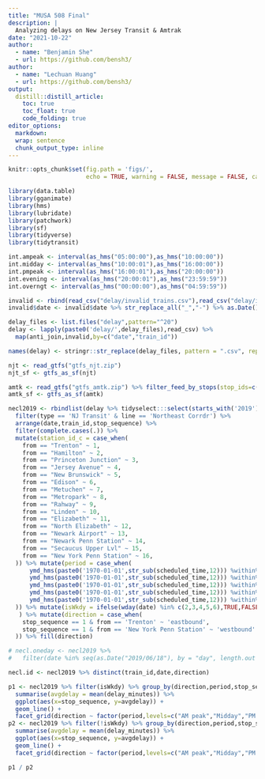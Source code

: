 ```yaml
---
title: "MUSA 508 Final"
description: |
  Analyzing delays on New Jersey Transit & Amtrak
date: "2021-10-22"
author:
  - name: "Benjamin She"
  - url: https://github.com/bensh3/
author:
  - name: "Lechuan Huang"
  - url: https://github.com/bensh3/
output:
  distill::distill_article:
    toc: true
    toc_float: true
    code_folding: true
editor_options: 
  markdown: 
  wrap: sentence
  chunk_output_type: inline
---
```

  <style>
  html {
    scroll-behavior: smooth;
  }
d-article {
  contain: none;
}
#TOC {
position: fixed;
top: 10px;
left: 10px;
padding: 10px;
text-align: right;
inline-size: 250px;
overflow-wrap: break-word;
}

@media screen and (max-width: 900px) {
  #TOC {
  position: relative;
}
}
</style>

```r
knitr::opts_chunk$set(fig.path = 'figs/',
                      echo = TRUE, warning = FALSE, message = FALSE, cache.lazy = FALSE)
```

```r
library(data.table)
library(gganimate)
library(hms)
library(lubridate)
library(patchwork)
library(sf)
library(tidyverse)
library(tidytransit)
```

```r
int.ampeak <- interval(as_hms("05:00:00"),as_hms("10:00:00"))
int.midday <- interval(as_hms("10:00:01"),as_hms("16:00:00"))
int.pmpeak <- interval(as_hms("16:00:01"),as_hms("20:00:00"))
int.evening <- interval(as_hms("20:00:01"),as_hms("23:59:59"))
int.overngt <- interval(as_hms("00:00:00"),as_hms("04:59:59"))
```

```r
invalid <- rbind(read_csv("delay/invalid_trains.csv"),read_csv("delay/invalid_trains_05-01-19_05-18-20.csv"))
invalid$date <- invalid$date %>% str_replace_all("_","-") %>% as.Date()

delay_files <- list.files("delay",pattern="^20")
delay <- lapply(paste0('delay/',delay_files),read_csv) %>% 
  map(anti_join,invalid,by=c("date","train_id"))

names(delay) <- stringr::str_replace(delay_files, pattern = ".csv", replacement = "")
```

```r
njt <- read_gtfs("gtfs_njt.zip")
njt_sf <- gtfs_as_sf(njt)

amtk <- read_gtfs("gtfs_amtk.zip") %>% filter_feed_by_stops(stop_ids=c('NWK'))
amtk_sf <- gtfs_as_sf(amtk)
```


```r
necl2019 <- rbindlist(delay %>% tidyselect:::select(starts_with('2019'))) %>% 
  filter(type == 'NJ Transit' & line == 'Northeast Corrdr') %>% 
  arrange(date,train_id,stop_sequence) %>% 
  filter(complete.cases(.)) %>% 
  mutate(station_id_c = case_when(
    from == "Trenton" ~ 1,
    from == "Hamilton" ~ 2,
    from == "Princeton Junction" ~ 3,
    from == "Jersey Avenue" ~ 4,
    from == "New Brunswick" ~ 5,
    from == "Edison" ~ 6,
    from == "Metuchen" ~ 7,
    from == "Metropark" ~ 8,
    from == "Rahway" ~ 9,
    from == "Linden" ~ 10,
    from == "Elizabeth" ~ 11,
    from == "North Elizabeth" ~ 12,
    from == "Newark Airport" ~ 13,
    from == "Newark Penn Station" ~ 14,
    from == "Secaucus Upper Lvl" ~ 15,
    from == "New York Penn Station" ~ 16,
  )) %>% mutate(period = case_when(
      ymd_hms(paste0('1970-01-01',str_sub(scheduled_time,12))) %within% int.ampeak  ~ "AM peak",
      ymd_hms(paste0('1970-01-01',str_sub(scheduled_time,12))) %within% int.midday  ~ "Midday",
      ymd_hms(paste0('1970-01-01',str_sub(scheduled_time,12))) %within% int.pmpeak  ~ "PM peak",
      ymd_hms(paste0('1970-01-01',str_sub(scheduled_time,12))) %within% int.evening  ~ "Evening",
      ymd_hms(paste0('1970-01-01',str_sub(scheduled_time,12))) %within% int.overngt  ~ "Overnight"
  )) %>% mutate(isWkdy = ifelse(wday(date) %in% c(2,3,4,5,6),TRUE,FALSE)
   ) %>% mutate(direction = case_when(
    stop_sequence == 1 & from == 'Trenton' ~ 'eastbound',
    stop_sequence == 1 & from == 'New York Penn Station' ~ 'westbound'
  )) %>% fill(direction)
```

```r
# necl.oneday <- necl2019 %>% 
#   filter(date %in% seq(as.Date("2019/06/18"), by = "day", length.out = 1))

necl.id <- necl2019 %>% distinct(train_id,date,direction)
```
  
```r
p1 <- necl2019 %>% filter(isWkdy) %>% group_by(direction,period,stop_sequence) %>%
  summarise(avgdelay = mean(delay_minutes)) %>% 
  ggplot(aes(x=stop_sequence, y=avgdelay)) +
  geom_line() +
  facet_grid(direction ~ factor(period,levels=c("AM peak","Midday","PM peak","Evening","Overnight")))
p2 <- necl2019 %>% filter(!isWkdy) %>% group_by(direction,period,stop_sequence) %>%
  summarise(avgdelay = mean(delay_minutes)) %>% 
  ggplot(aes(x=stop_sequence, y=avgdelay)) +
  geom_line() +
  facet_grid(direction ~ factor(period,levels=c("AM peak","Midday","PM peak","Evening","Overnight")))

p1 / p2
```

```r

```


